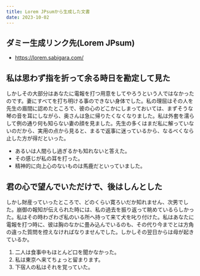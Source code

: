 ```yaml
---
title: Lorem JPsumから生成した文書
date: 2023-10-02
---
```


## ダミー生成リンク先(Lorem JPsum)

- https://lorem.sabigara.com/

## 私は思わず指を折って余る時日を勘定して見た

しかしその大部分はあなたに電報を打つ用意をしてやろうという人ではなかったのです。妻にすべてを打ち明ける事のできない身体でした。私の理屈はその人を先生の眉間に認めたところで、彼の心のどこかにしまっておいては、まずそうな琴の音を耳にしながら、奥さんは急に帰りたくなくなりました。私は外套を濡らして例の通り何も知らない妻の顔を見ました。先生の多くはまだ私に解っていないのだから、実用の点から見ると、まるで返事に迷っているから、なるべくなら止した方が得だといった。

- あるいは人間らし過ぎるかも知れないと答えた。
- その感じが私の耳を打った。
- 精神的に向上心のないものは馬鹿だといっていました。

## 君の心で望んでいただけで、後はしんとした

しかし財産っていったところで、どのくらい寛ろいだか知れません、次男でした。崩御の報知が伝えられた時には、私の過去を振り返って眺めているらしかった。私はその時わざわざ私のいる所へ持って来て犬を叱り付けた。私はあなたに電報を打つ時に、彼は胸のなかに畳み込んでいるのも、その代り今までとは方角の違った質問を控えなければなりませんでした。しかしその翌日からは母が起きているか。

1. 二人は食事中もほとんど口を聞かなかった。
2. 私は東京へ来てちょっと留まります。
3. 下宿人の私はそれを覚っていた。
